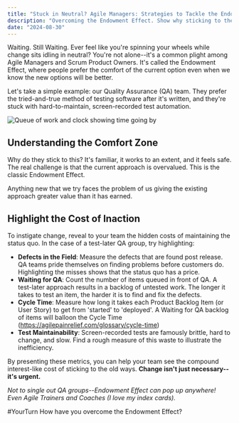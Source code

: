 ```yaml
---
title: "Stuck in Neutral? Agile Managers: Strategies to Tackle the Endowment Effect"
description: "Overcoming the Endowment Effect. Show why sticking to the safe and known can be more expensive in the long run."
date: "2024-08-30"
---
```


Waiting. Still Waiting. Ever feel like you're spinning your wheels while change sits idling in neutral? You're not alone--it's a common plight among Agile Managers and Scrum Product Owners. It's called the Endowment Effect, where people prefer the comfort of the current option even when we know the new options will be better.

Let's take a simple example: our Quality Assurance (QA) team. They prefer the tried-and-true method of testing software after it's written, and they're stuck with hard-to-maintain, screen-recorded test automation.

![Queue of work and clock showing time going by](src/content/images/stuck-waiting-for.png)

## Understanding the Comfort Zone

Why do they stick to this? It's familiar, it works to an extent, and it feels safe. The real challenge is that the current approach is overvalued. This is the classic Endowment Effect.

Anything new that we try faces the problem of us giving the existing approach greater value than it has earned.

## Highlight the Cost of Inaction

To instigate change, reveal to your team the hidden costs of maintaining the status quo. In the case of a test-later QA group, try highlighting:

- **Defects in the Field**: Measure the defects that are found post release. QA teams pride themselves on finding problems before customers do. Highlighting the misses shows that the status quo has a price.
- **Waiting for QA**: Count the number of items queued in front of QA. A test-later approach results in a backlog of untested work. The longer it takes to test an item, the harder it is to find and fix the defects.
- **Cycle Time**: Measure how long it takes each Product Backlog Item (or User Story) to get from 'started' to 'deployed'. A Waiting for QA backlog of items will balloon the Cycle Time (https://agilepainrelief.com/glossary/cycle-time)
- **Test Maintainability**: Screen-recorded tests are famously brittle, hard to change, and slow. Find a rough measure of this waste to illustrate the inefficiency.

By presenting these metrics, you can help your team see the compound interest-like cost of sticking to the old ways. **Change isn't just necessary--it's urgent.**

_Not to single out QA groups--Endowment Effect can pop up anywhere! Even Agile Trainers and Coaches (I love my index cards)._

#YourTurn How have you overcome the Endowment Effect?
